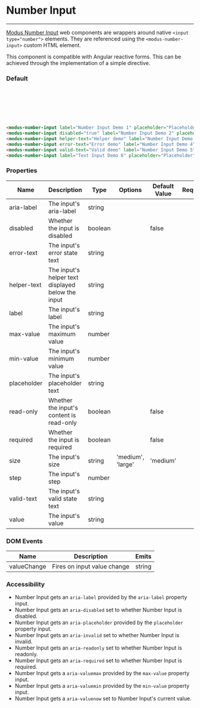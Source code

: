 # Number Input
---

[Modus Number Input](https://modus.trimble.com/elements/inputs/) web components are wrappers around native `<input type="number">` elements. They are referenced using the `<modus-number-input>` custom HTML element.

This component is compatible with Angular reactive forms. This can be achieved through the implementation of a simple directive.

### Default
<modus-number-input label="Number Input Demo 1" placeholder="Placeholder" required="true"></modus-number-input><br />
<modus-number-input disabled="true" label="Number Input Demo 2" placeholder="Placeholder" required="true"></modus-number-input><br />
<modus-number-input helper-text="Helper demo" label="Number Input Demo 3" placeholder="Placeholder"></modus-number-input><br />
<modus-number-input error-text="Error demo" label="Number Input Demo 4" placeholder="Placeholder"></modus-number-input><br />
<modus-number-input valid-text="Valid demo" label="Number Input Demo 5" placeholder="Placeholder"></modus-number-input><br />
<modus-number-input label="Text Input Demo 6" placeholder="Placeholder" size="large" value="100"></modus-number-input>

```html
<modus-number-input label="Number Input Demo 1" placeholder="Placeholder" required="true"></modus-number-input>
<modus-number-input disabled="true" label="Number Input Demo 2" placeholder="Placeholder" required="true"></modus-number-input>
<modus-number-input helper-text="Helper demo" label="Number Input Demo 3" placeholder="Placeholder"></modus-number-input>
<modus-number-input error-text="Error demo" label="Number Input Demo 4" placeholder="Placeholder"></modus-number-input>
<modus-number-input valid-text="Valid demo" label="Number Input Demo 5" placeholder="Placeholder"></modus-number-input>
<modus-number-input label="Text Input Demo 6" placeholder="Placeholder" size="large" value="100"></modus-number-input>
```

### Properties
<section>
  <table>
    <thead>
    <tr>
      <th>Name</th>
      <th>Description</th>
      <th>Type</th>
      <th>Options</th>
      <th>Default Value</th>
      <th>Required</th>
    </tr>
    </thead>
    <tbody>
    <tr>
      <td>aria-label</td>
      <td>The input's aria-label</td>
      <td>string</td>
      <td></td>
      <td></td>
      <td></td>
    </tr>
    <tr>
      <td>disabled</td>
      <td>Whether the input is disabled</td>
      <td>boolean</td>
      <td></td>
      <td>false</td>
      <td></td>
    </tr>
    <tr>
      <td>error-text</td>
      <td>The input's error state text</td>
      <td>string</td>
      <td></td>
      <td></td>
      <td></td>
    </tr>
    <tr>
      <td>helper-text</td>
      <td>The input's helper text displayed below the input</td>
      <td>string</td>
      <td></td>
      <td></td>
      <td></td>
    </tr>
    <tr>
      <td>label</td>
      <td>The input's label</td>
      <td>string</td>
      <td></td>
      <td></td>
      <td></td>
    </tr>
    <tr>
      <td>max-value</td>
      <td>The input's maximum value</td>
      <td>number</td>
      <td></td>
      <td></td>
      <td></td>
    </tr>
    <tr>
      <td>min-value</td>
      <td>The input's minimum value</td>
      <td>number</td>
      <td></td>
      <td></td>
      <td></td>
    </tr>
    <tr>
      <td>placeholder</td>
      <td>The input's placeholder text</td>
      <td>string</td>
      <td></td>
      <td></td>
      <td></td>
    </tr>
    <tr>
      <td>read-only</td>
      <td>Whether the input's content is read-only</td>
      <td>boolean</td>
      <td></td>
      <td>false</td>
      <td></td>
    </tr>
    <tr>
      <td>required</td>
      <td>Whether the input is required</td>
      <td>boolean</td>
      <td></td>
      <td>false</td>
      <td></td>
    </tr>
    <tr>
      <td>size</td>
      <td>The input's size</td>
      <td>string</td>
      <td>'medium', 'large'</td>
      <td>'medium'</td>
      <td></td>
    </tr>
    <tr>
      <td>step</td>
      <td>The input's step</td>
      <td>number</td>
      <td></td>
      <td></td>
      <td></td>
    </tr>
    <tr>
      <td>valid-text</td>
      <td>The input's valid state text</td>
      <td>string</td>
      <td></td>
      <td></td>
      <td></td>
    </tr>
    <tr>
      <td>value</td>
      <td>The input's value</td>
      <td>string</td>
      <td></td>
      <td></td>
      <td></td>
    </tr>
    </tbody>
  </table>
</section>

### DOM Events
<section>
  <table>
    <thead>
    <tr>
      <th>Name</th>
      <th>Description</th>
      <th>Emits</th>
    </tr>
    </thead>
    <tbody>
    <tr>
      <td>valueChange</td>
      <td>Fires on input value change</td>
      <td>string</td>
    </tr>
    </tbody>
  </table>
</section>

### Accessibility
- Number Input gets an `aria-label` provided by the `aria-label` property input.
- Number Input gets an `aria-disabled` set to whether Number Input is disabled.
- Number Input gets an `aria-placeholder` provided by the `placeholder` property input.
- Number Input gets an `aria-invalid` set to whether Number Input is invalid.
- Number Input gets an `aria-readonly` set to whether Number Input is readonly.
- Number Input gets an `aria-required` set to whether Number Input is required.
- Number Input gets a `aria-valuemax` provided by the `max-value` property input.
- Number Input gets a `aria-valuemin` provided by the `min-value` property input.
- Number Input gets a `aria-valuenow` set to Number Input's current value.
